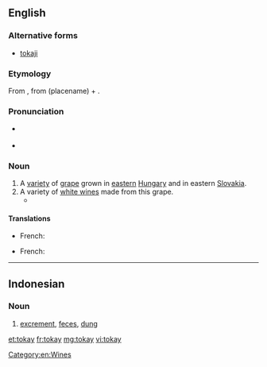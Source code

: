 {{also|tokaý}}
==English==

===Alternative forms===
* [[tokaji]]

===Etymology===
From {{etyl|hu}} {{term|tokaji||of Tokay|lang=hu}}, from {{term|Tokaj|lang=hu}} (placename) + {{term|-i|lang=hu||originating from}}.

===Pronunciation===
* {{a|UK}} {{IPA|/təʊˈkeɪ/}}
* {{a|US}} {{IPA|/toʊˈkeɪ/}}

===Noun===
{{en-noun}}

# A [[variety]] of [[grape]] grown in [[eastern]] [[Hungary]] and in eastern [[Slovakia]].
# A variety of [[white wine]]s made from this grape.
#* {{quote-news|year=2009|date=February 25|author=Eric Asimov|title=Asian Fusion, via the Wine List|work=New York Times|url=http://www.nytimes.com/2009/02/25/dining/25pour.html
|passage=It was made from the furmint grape, which is better known in Hungary’s lusciously sweet '''tokays''', but this was delicate, floral and just right with a tart chicken curry dish.}}

====Translations====
{{trans-top|variety of grape}}
* French: {{t+|fr|tokay|m}}
{{trans-mid}}
{{trans-bottom}}

{{trans-top|wine made from this grape}}
* French: {{t+|fr|tokay|m}}
{{trans-mid}}
{{trans-bottom}}

[[Category:en:Wines]]

----

==Indonesian==

===Noun===
{{id-noun}}

# {{slang|lang=id}} [[excrement]], [[feces]], [[dung]]

[[et:tokay]]
[[fr:tokay]]
[[mg:tokay]]
[[vi:tokay]]